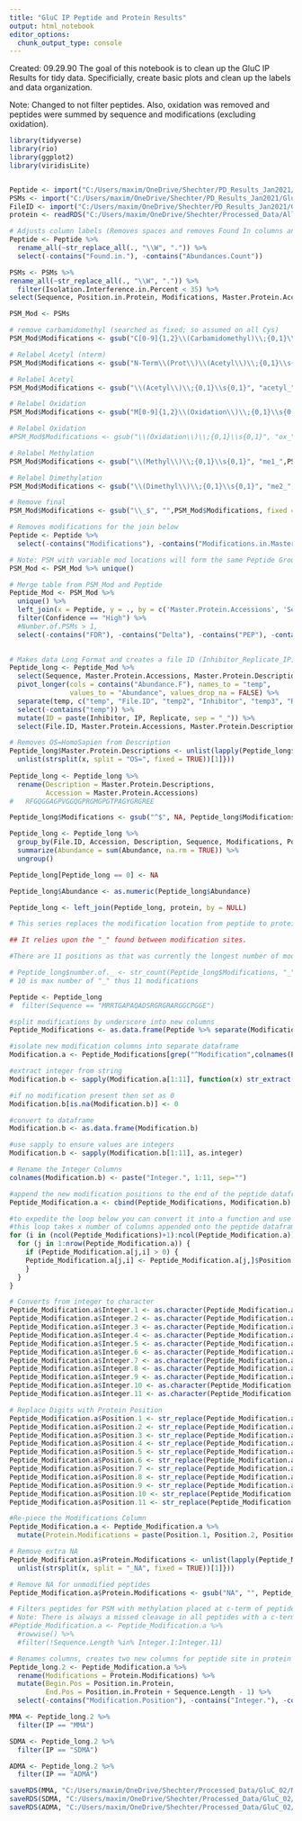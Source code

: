 ```yaml
---
title: "GluC IP Peptide and Protein Results"
output: html_notebook
editor_options: 
  chunk_output_type: console
---
```


Created: 09.29.90
The goal of this notebook is to clean up the GluC IP Results for tidy data.  Specificially, create basic plots and clean up the labels and data organization. 

Note: Changed to not filter peptides. Also, oxidation was removed and peptides were summed by sequence and modifications (excluding oxidation). 

```r
library(tidyverse)
library(rio)
library(ggplot2)
library(viridisLite)


Peptide <- import("C:/Users/maxim/OneDrive/Shechter/PD_Results_Jan2021/GluC_MethylIP_PeptideGroups.txt")
PSMs <- import("C:/Users/maxim/OneDrive/Shechter/PD_Results_Jan2021/GluC_MethylIP_PSMs.txt")
FileID <- import("C:/Users/maxim/OneDrive/Shechter/PD_Results_Jan2021/GluC_MethylIP_InputFiles.txt")
protein <- readRDS("C:/Users/maxim/OneDrive/Shechter/Processed_Data/All_Protein_Gene.RDS")

```

```r
# Adjusts column labels (Removes spaces and removes Found In columns and Abundance by peptide count)
Peptide <- Peptide %>% 
  rename_all(~str_replace_all(., "\\W", ".")) %>% 
  select(-contains("Found.in."), -contains("Abundances.Count"))

PSMs <- PSMs %>% 
rename_all(~str_replace_all(., "\\W", ".")) %>% 
  filter(Isolation.Interference.in.Percent < 35) %>% 
select(Sequence, Position.in.Protein, Modifications, Master.Protein.Accessions, Theo.MHplus.in.Da)

```

```r
PSM_Mod <- PSMs 

# remove carbamidomethyl (searched as fixed; so assumed on all Cys)
PSM_Mod$Modifications <- gsub("C[0-9]{1,2}\\(Carbamidomethyl)\\;{0,1}\\s{0,1}","",PSM_Mod$Modifications,fixed = FALSE)

# Relabel Acetyl (nterm)
PSM_Mod$Modifications <- gsub("N-Term\\(Prot\\)\\(Acetyl\\)\\;{0,1}\\s{0,1}", "ntermAcetyl_", PSM_Mod$Modifications, fixed = FALSE)

# Relabel Acetyl 
PSM_Mod$Modifications <- gsub("\\(Acetyl\\)\\;{0,1}\\s{0,1}", "acetyl_", PSM_Mod$Modifications, fixed = FALSE)

# Relabel Oxidation                            
PSM_Mod$Modifications <- gsub("M[0-9]{1,2}\\(Oxidation\\)\\;{0,1}\\s{0,1}", "",PSM_Mod$Modifications, fixed = FALSE)

# Relabel Oxidation                            
#PSM_Mod$Modifications <- gsub("\\(Oxidation\\)\\;{0,1}\\s{0,1}", "ox_",PSM_Mod$Modifications, fixed = FALSE)

# Relabel Methylation                            
PSM_Mod$Modifications <- gsub("\\(Methyl\\)\\;{0,1}\\s{0,1}", "me1_",PSM_Mod$Modifications, fixed = FALSE)

# Relabel Dimethylation                            
PSM_Mod$Modifications <- gsub("\\(Dimethyl\\)\\;{0,1}\\s{0,1}", "me2_",PSM_Mod$Modifications, fixed = FALSE)

# Remove final _                           
PSM_Mod$Modifications <- gsub("\\_$", "",PSM_Mod$Modifications, fixed = FALSE)

# Removes modifications for the join below
Peptide <- Peptide %>% 
  select(-contains("Modifications"), -contains("Modifications.in.Master.Proteins"))

# Note: PSM with variable mod locations will form the same Peptide Group for quant - this will be multiplied when the mods are re-assigned. Selecting the highest scoring Delta Mod here for each Peptide/Mass combination.  
PSM_Mod <- PSM_Mod %>% unique()

# Merge table from PSM_Mod and Peptide
Peptide_Mod <- PSM_Mod %>%
  unique() %>% 
  left_join(x = Peptide, y = ., by = c('Master.Protein.Accessions', 'Sequence', "Position.in.Protein", 'Theo.MHplus.in.Da')) %>% 
  filter(Confidence == "High") %>% 
  #Number.of.PSMs > 1,
  select(-contains("FDR"), -contains("Delta"), -contains("PEP"), -contains(".y"))
  
```

```r
# Makes data Long Format and creates a file ID (Inhibitor_Replicate_IP)
Peptide_long <- Peptide_Mod %>% 
  select(Sequence, Master.Protein.Accessions, Master.Protein.Descriptions, Modifications, Theo.MHplus.in.Da, Sequence.Length, Position.in.Protein, Sequence.Length, contains("Abundance.F")) %>% 
  pivot_longer(cols = contains("Abundance.F"), names_to = "temp", 
               values_to = "Abundance", values_drop_na = FALSE) %>%  
  separate(temp, c("temp", "File.ID", "temp2", "Inhibitor", "temp3", "Replicate", "IP")) %>% 
  select(-contains("temp")) %>% 
  mutate(ID = paste(Inhibitor, IP, Replicate, sep = "_")) %>% 
  select(File.ID, Master.Protein.Accessions, Master.Protein.Descriptions, Sequence, Modifications, Position.in.Protein, Sequence.Length, Theo.MHplus.in.Da, Abundance, Inhibitor, Replicate, IP, ID)

# Removes OS=HomoSapien from Description
Peptide_long$Master.Protein.Descriptions <- unlist(lapply(Peptide_long$Master.Protein.Descriptions, function(x){
  unlist(strsplit(x, split = "OS=", fixed = TRUE))[1]}))
  
Peptide_long <- Peptide_long %>% 
  rename(Description = Master.Protein.Descriptions,
         Accession = Master.Protein.Accessions)
# 	RFGQGGAGPVGGQGPRGMGPGTPAGYGRGREE

Peptide_long$Modifications <- gsub("^$", NA, Peptide_long$Modifications , fixed = FALSE)

Peptide_long <- Peptide_long %>% 
  group_by(File.ID, Accession, Description, Sequence, Modifications, Position.in.Protein, Sequence.Length, Inhibitor, Replicate, IP, ID, Theo.MHplus.in.Da) %>% 
  summarize(Abundance = sum(Abundance, na.rm = TRUE)) %>% 
  ungroup()

Peptide_long[Peptide_long == 0] <- NA

Peptide_long$Abundance <- as.numeric(Peptide_long$Abundance)
```

```r
Peptide_long <- left_join(Peptide_long, protein, by = NULL)
```


```r
# This series replaces the modification location from peptide to protein based numbering. 

## It relies upon the "_" found between modification sites. 

#There are 11 positions as that was currently the longest number of modifications. 

# Peptide_long$number.of._ <- str_count(Peptide_long$Modifications, "_")
# 10 is max number of "_" thus 11 modifications

Peptide <- Peptide_long 
#  filter(Sequence == "MRRTGAPAQADSRGRGRARGGCPGGE")

#split modifications by underscore into new columns
Peptide_Modifications <- as.data.frame(Peptide %>% separate(Modifications, c('Modification.Position.1','Modification.Position.2', 'Modification.Position.3', 'Modification.Position.4', 'Modification.Position.5', 'Modification.Position.6', 'Modification.Position.7', 'Modification.Position.8', 'Modification.Position.9', 'Modification.Position.10', 'Modification.Position.11'), sep = '_', extra = 'merge', fill = 'right'))

#isolate new modification columns into separate dataframe 
Modification.a <- Peptide_Modifications[grep("^Modification",colnames(Peptide_Modifications))]

#extract integer from string
Modification.b <- sapply(Modification.a[1:11], function(x) str_extract(x,"[[:digit:]]+"))

#if no modification present then set as 0
Modification.b[is.na(Modification.b)] <- 0

#convert to dataframe
Modification.b <- as.data.frame(Modification.b)

#use sapply to ensure values are integers
Modification.b <- sapply(Modification.b[1:11], as.integer)

# Rename the Integer Columns
colnames(Modification.b) <- paste("Integer.", 1:11, sep="")

#append the new modification positions to the end of the peptide dataframe 
Peptide_Modification.a <- cbind(Peptide_Modifications, Modification.b)

#to expedite the loop below you can convert it into a function and use s or l apply
#this loop takes x number of columns appended onto the peptide dataframe and then calculates the modification position for each new column
for (i in (ncol(Peptide_Modifications)+1):ncol(Peptide_Modification.a)) {
  for (j in 1:nrow(Peptide_Modification.a)) {
    if (Peptide_Modification.a[j,i] > 0) {
    Peptide_Modification.a[j,i] <- Peptide_Modification.a[j,]$Position.in.Protein + Peptide_Modification.a[j,i] -1
    }
  }
}

# Converts from integer to character
Peptide_Modification.a$Integer.1 <- as.character(Peptide_Modification.a$Integer.1)
Peptide_Modification.a$Integer.2 <- as.character(Peptide_Modification.a$Integer.2)
Peptide_Modification.a$Integer.3 <- as.character(Peptide_Modification.a$Integer.3)
Peptide_Modification.a$Integer.4 <- as.character(Peptide_Modification.a$Integer.4)
Peptide_Modification.a$Integer.5 <- as.character(Peptide_Modification.a$Integer.5)
Peptide_Modification.a$Integer.6 <- as.character(Peptide_Modification.a$Integer.6)
Peptide_Modification.a$Integer.7 <- as.character(Peptide_Modification.a$Integer.7)
Peptide_Modification.a$Integer.8 <- as.character(Peptide_Modification.a$Integer.8)
Peptide_Modification.a$Integer.9 <- as.character(Peptide_Modification.a$Integer.9)
Peptide_Modification.a$Integer.10 <- as.character(Peptide_Modification.a$Integer.10)
Peptide_Modification.a$Integer.11 <- as.character(Peptide_Modification.a$Integer.11)

# Replace Digits with Protein Position
Peptide_Modification.a$Position.1 <- str_replace(Peptide_Modification.a$Modification.Position.1, "[[:digit:]]+", Peptide_Modification.a$Integer.1)
Peptide_Modification.a$Position.2 <- str_replace(Peptide_Modification.a$Modification.Position.2, "[[:digit:]]+", Peptide_Modification.a$Integer.2)
Peptide_Modification.a$Position.3 <- str_replace(Peptide_Modification.a$Modification.Position.3, "[[:digit:]]+", Peptide_Modification.a$Integer.3)
Peptide_Modification.a$Position.4 <- str_replace(Peptide_Modification.a$Modification.Position.4, "[[:digit:]]+", Peptide_Modification.a$Integer.4)
Peptide_Modification.a$Position.5 <- str_replace(Peptide_Modification.a$Modification.Position.5, "[[:digit:]]+", Peptide_Modification.a$Integer.5)
Peptide_Modification.a$Position.6 <- str_replace(Peptide_Modification.a$Modification.Position.6, "[[:digit:]]+", Peptide_Modification.a$Integer.6)
Peptide_Modification.a$Position.7 <- str_replace(Peptide_Modification.a$Modification.Position.7, "[[:digit:]]+", Peptide_Modification.a$Integer.7)
Peptide_Modification.a$Position.8 <- str_replace(Peptide_Modification.a$Modification.Position.8, "[[:digit:]]+", Peptide_Modification.a$Integer.8)
Peptide_Modification.a$Position.9 <- str_replace(Peptide_Modification.a$Modification.Position.9, "[[:digit:]]+", Peptide_Modification.a$Integer.9)
Peptide_Modification.a$Position.10 <- str_replace(Peptide_Modification.a$Modification.Position.10, "[[:digit:]]+", Peptide_Modification.a$Integer.10)
Peptide_Modification.a$Position.11 <- str_replace(Peptide_Modification.a$Modification.Position.11, "[[:digit:]]+", Peptide_Modification.a$Integer.11)

#Re-piece the Modifications Column
Peptide_Modification.a <- Peptide_Modification.a %>% 
  mutate(Protein.Modifications = paste(Position.1, Position.2, Position.3, Position.4, Position.5, Position.6, Position.7, Position.8, Position.9, Position.10, Position.11, sep = "_"))

# Remove extra NA
Peptide_Modification.a$Protein.Modifications <- unlist(lapply(Peptide_Modification.a$Protein.Modifications, function(x){
  unlist(strsplit(x, split = "_NA", fixed = TRUE))[1]}))

# Remove NA for unmodified peptides
Peptide_Modification.a$Protein.Modifications <- gsub("NA", "", Peptide_Modification.a$Protein.Modifications, fixed = FALSE)

# Filters peptides for PSM with methylation placed at c-term of peptides
# Note: There is always a missed cleavage in all peptides with a c-term placed modification and the correctly placed mod is also detected. 
#Peptide_Modification.a <- Peptide_Modification.a %>% 
  #rowwise() %>% 
  #filter(!Sequence.Length %in% Integer.1:Integer.11)

# Renames columns, creates two new columns for peptide site in protein and removes columns. 
Peptide_long.2 <- Peptide_Modification.a %>% 
  rename(Modifications = Protein.Modifications) %>% 
  mutate(Begin.Pos = Position.in.Protein,
         End.Pos = Position.in.Protein + Sequence.Length - 1) %>% 
  select(-contains("Modification.Position"), -contains("Integer."), -contains("Position."))
```

```r

MMA <- Peptide_long.2 %>% 
  filter(IP == "MMA")

SDMA <- Peptide_long.2 %>% 
  filter(IP == "SDMA")

ADMA <- Peptide_long.2 %>% 
  filter(IP == "ADMA")

```

```r
saveRDS(MMA, "C:/Users/maxim/OneDrive/Shechter/Processed_Data/GluC_02/MMA_tidy_TheoMW_03.RDS")
saveRDS(SDMA, "C:/Users/maxim/OneDrive/Shechter/Processed_Data/GluC_02/SDMA_tidy_TheoMW_03.RDS")
saveRDS(ADMA, "C:/Users/maxim/OneDrive/Shechter/Processed_Data/GluC_02/ADMA_tidy_TheoMW_03.RDS")

```



